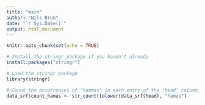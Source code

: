 ```yaml
---
title: "main"
author: "Nils Brun"
date: "`r Sys.Date()`"
output: html_document
---
```


```r
knitr::opts_chunk$set(echo = TRUE)
```

```r
# Install the stringr package if you haven't already
install.packages("stringr")

# Load the stringr package
library(stringr)

# Count the occurrences of "hammas" in each entry of the 'head' column, case insensitive
data_srf$count_hamas <- str_count(tolower(data_srf$head), "hamas")



```







